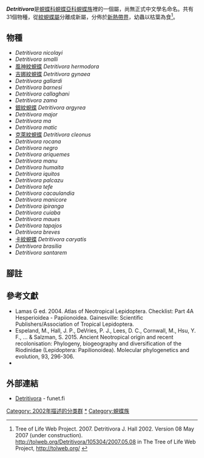 {{noteTA
|G1=Butterfly
}}
{{Italic title}}
{{Automatic Taxobox
| taxon = Detritivora
| authority = Hall & Harvey, 2002
| image = Detritivora hermodora.JPG
| image_caption = [[風神紋蜆蝶|風神紋蜆蝶]]<br />''Detritivora hermodora''
| type_species = ''Charis matic''
| type_species_authority = Harvey & Hall, 2002
| subdivision_ranks = 物種
| subdivision = 共31種，詳閱正文。
| synonyms =
}}

'''''Detritivora'''''是[[蜆蝶科|蜆蝶科]][[蜆蝶亞科|蜆蝶亞科]][[蜆蝶族|蜆蝶族]]裡的一個屬，尚無正式中文學名命名。共有31個物種，從[[紋蜆蝶屬|紋蜆蝶屬]]分離成新屬，分佈於[[新熱帶界|新熱帶界]]，幼蟲以枯葉為食<ref>Tree of Life Web Project. 2007. Detritivora J. Hall 2002. Version 08 May 2007 (under construction). http://tolweb.org/Detritivora/105304/2007.05.08 {{Wayback|url=http://tolweb.org/Detritivora/105304/2007.05.08 |date=20170101231821 }} in The Tree of Life Web Project, http://tolweb.org/ {{Wayback|url=http://tolweb.org/ |date=20110515100516 }} {{en}}</ref>。

== 物種 ==
* ''Detritivora nicolayi''
* ''Detritivora smalli''
* [[風神紋蜆蝶|風神紋蜆蝶]] ''Detritivora hermodora''
* [[吉娜紋蜆蝶|吉娜紋蜆蝶]] ''Detritivora gynaea''
* ''Detritivora gallardi''
* ''Detritivora barnesi''
* ''Detritivora callaghani''
* ''Detritivora zama''
* [[銀紋蜆蝶|銀紋蜆蝶]] ''Detritivora argyrea''
* ''Detritivora major''
* ''Detritivora ma''
* ''Detritivora matic''
* [[克萊紋蜆蝶|克萊紋蜆蝶]] ''Detritivora cleonus''
* ''Detritivora rocana''
* ''Detritivora negro''
* ''Detritivora ariquemes''
* ''Detritivora manu''
* ''Detritivora humaita''
* ''Detritivora iquitos''
* ''Detritivora palcazu''
* ''Detritivora tefe''
* ''Detritivora cacaulandia''
* ''Detritivora manicore''
* ''Detritivora ipiranga''
* ''Detritivora cuiaba''
* ''Detritivora maues''
* ''Detritivora tapajos''
* ''Detritivora breves''
* [[卡紋蜆蝶|卡紋蜆蝶]] ''Detritivora caryatis''
* ''Detritivora brasilia''
* ''Detritivora santarem''

== 腳註 ==
{{reflist}}

== 參考文獻 ==
{{Commons category| Detritivora}}
* Lamas G ed. 2004. Atlas of Neotropical Lepidoptera. Checklist: Part 4A Hesperioidea - Papiionoidea. Gainesville: Scientific Publishers/Association of Tropical Lepidoptera.
* Espeland, M., Hall, J. P., DeVries, P. J., Lees, D. C., Cornwall, M., Hsu, Y. F., ... & Salzman, S. 2015. Ancient Neotropical origin and recent recolonisation: Phylogeny, biogeography and diversification of the Riodinidae (Lepidoptera: Papilionoidea). Molecular phylogenetics and evolution, 93, 296-306. {{en}}
* {{Cite book | author = 寿建新 周尧 李宇飞 | title = 世界蝴蝶分類名錄 | location = 中國 | publisher = 陝西科學技術出版社 | date = 2006-04-01 | ISBN = 9787536936768 | language= zh-hans }}

== 外部連結 ==
* [http://ftp.funet.fi/pub/sci/bio/life/insecta/lepidoptera/ditrysia/papilionoidea/riodinidae/detritivora/ Detritivora]{{Wayback|url=http://ftp.funet.fi/pub/sci/bio/life/insecta/lepidoptera/ditrysia/papilionoidea/riodinidae/detritivora/ |date=20170102080534 }} - funet.fi

{{蜆蝶亞科}}
{{taxonbar}}
[[Category:_2002年描述的分类群|Category: 2002年描述的分类群]]
[[Category:Detritivora|*]]
[[Category:蜆蝶族|Category:蜆蝶族]]